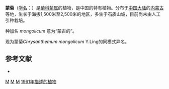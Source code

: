{{Speciesbox
| genus = Dendranthema
| species = mongolicum
| authority = (Y. Ling) Tzvelev, 1961
}}

'''蒙菊'''（[[学名|学名]]：{{lang|la|''Dendranthema mongolicum''}}）是[[菊科|菊科]][[菊属|菊属]]的植物，是中国的特有植物。分布于[[中国大陆|中国大陆]]的[[内蒙古|内蒙古]]等地，生长于海拔1,500米至2,500米的地区，多生于石质山坡，目前尚未由人工引种栽培。

种加名 ''mongolicum'' 意为“蒙古的”。

现为蒙菊''Chrysanthemum mongolicum'' Y.Ling的同模式异名。

== 参考文献 ==
<div class="references-small">
* {{cite web| url =http://www.bioinfo.cn/db05/KmzwSpecies.php?action=view&id=4695| title =蒙菊| work =《中国高等植物数据库全库》| publisher =中国科学院微生物研究所| author =昆明植物研究所| accessdate =2009-02-24| deadurl =yes| archiveurl =https://web.archive.org/web/20160305015516/http://www.bioinfo.cn/db05/KmzwSpecies.php?action=view&id=4695| archivedate =2016-03-05}}
</div>

{{Compositae}}
{{Taxonbar|from=Q15226879}}

[[Category:菊属|M]]
[[Category:中国特有植物|M]]
[[Category:内蒙古植物|M]]
[[Category:1961年描述的植物|1961年描述的植物]]


{{植物小作品}}